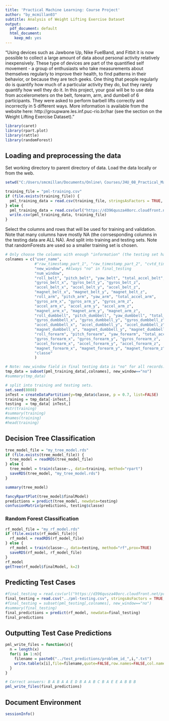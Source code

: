 ```yaml
---
title: 'Practical Machine Learning: Course Project'
author: "by_mcmillan03"
subtitle: Analysis of Weight Lifting Exercise Dataset
output:
  pdf_document: default
  html_document:
    keep_md: yes
---
```


"Using devices such as Jawbone Up, Nike FuelBand, and Fitbit it is now possible to collect a large amount of data about personal activity relatively inexpensively. These type of devices are part of the quantified self movement - a group of enthusiasts who take measurements about themselves regularly to improve their health, to find patterns in their behavior, or because they are tech geeks. One thing that people regularly do is quantify how much of a particular activity they do, but they rarely quantify how well they do it. In this project, your goal will be to use data from accelerometers on the belt, forearm, arm, and dumbell of 6 participants. They were asked to perform barbell lifts correctly and incorrectly in 5 different ways. More information is available from the website here: http://groupware.les.inf.puc-rio.br/har (see the section on the Weight Lifting Exercise Dataset). "

```r
library(caret)
library(rpart.plot)
library(rattle)
library(randomForest)
```

## Loading and preprocessing the data

Set working directory to parent directory of data. Load the data locally or from the web.

```r
setwd("C:/Users/smcmillan/Documents/Online\ Courses/JHU_08_Practical_Machine_Learning/Assignments/Project/PracticalML")

training_file = "pml-training.csv"
if (file.exists(training_file)) {
  pml_training_data = read.csv(training_file, stringsAsFactors = TRUE, na.strings=c("NA",""), header = TRUE)
} else {
  pml_training_data = read.csv(url("https://d396qusza40orc.cloudfront.net/predmachlearn/pml-training.csv"),header = TRUE)
  write.csv(pml_training_data, training_file)
}
```

Select the columns and rows that will be used for training and validation.  Note that many columns have mostly NA (the corrsesponding columns in the testing data are ALL NA).  And split into training and testing sets.  Note that randomForests are used so a smaller training set is chosen.

```r
# Only choose the columns with enough "information" (the testing set has zero information for the others, actually)
colnames = c("user_name",
             #"raw_timestamp_part_1", "raw_timestamp_part_2", "cvtd_timestamp",
             "new_window", #Always "no" in final_testing
             "num_window",
             "roll_belt", "pitch_belt", "yaw_belt", "total_accel_belt",
             "gyros_belt_x", "gyros_belt_y", "gyros_belt_z",
             "accel_belt_x", "accel_belt_y", "accel_belt_z",
             "magnet_belt_x", "magnet_belt_y", "magnet_belt_z",
             "roll_arm", "pitch_arm", "yaw_arm", "total_accel_arm",
             "gyros_arm_x", "gyros_arm_y", "gyros_arm_z",
             "accel_arm_x", "accel_arm_y", "accel_arm_z",
             "magnet_arm_x", "magnet_arm_y", "magnet_arm_z",
             "roll_dumbbell", "pitch_dumbbell", "yaw_dumbbell", "total_accel_dumbbell",
             "gyros_dumbbell_x", "gyros_dumbbell_y", "gyros_dumbbell_z",
             "accel_dumbbell_x", "accel_dumbbell_y", "accel_dumbbell_z",
             "magnet_dumbbell_x", "magnet_dumbbell_y", "magnet_dumbbell_z",
             "roll_forearm", "pitch_forearm", "yaw_forearm", "total_accel_forearm",
             "gyros_forearm_x", "gyros_forearm_y", "gyros_forearm_z",
             "accel_forearm_x", "accel_forearm_y", "accel_forearm_z",
             "magnet_forearm_x", "magnet_forearm_y", "magnet_forearm_z",
             "classe"
             )

# Note: new_window field in final testing data is "no" for all records.  Chose same records here.
tmp_data = subset(pml_training_data[,colnames], new_window=="no")
#summary(tmp_data)

# split into training and testing sets.
set.seed(8088)
inTest = createDataPartition(y=tmp_data$classe, p = 0.7, list=FALSE)
training = tmp_data[-inTest,]
testing  = tmp_data[ inTest,]
#str(training)
#summary(training)
#names(training)
#head(training)
```

## Decision Tree Classification

```r
tree_model_file = "my_tree_model.rds"
if (file.exists(tree_model_file)) {
  tree_model = readRDS(tree_model_file)
} else {
  tree_model = train(classe~., data=training, method="rpart")
  saveRDS(tree_model, "my_tree_model.rds")
}

summary(tree_model)

fancyRpartPlot(tree_model$finalModel)
predictions = predict(tree_model, newdata=testing)
confusionMatrix(predictions, testing$classe)
```

### Random Forest Classification

```r
rf_model_file = "my_rf_model.rds"
if (file.exists(rf_model_file)){
  rf_model = readRDS(rf_model_file)
} else {
  rf_model = train(classe~., data=testing, method="rf",prox=TRUE)
  saveRDS(rf_model, rf_model_file)
}
rf_model
getTree(rf_model$finalModel, k=2)

```

## Predicting Test Cases

```r
#final_testing = read.csv(url("https://d396qusza40orc.cloudfront.net/predmachlearn/pml-testing.csv"), header = TRUE)
final_testing = read.csv("../pml-testing.csv", stringsAsFactors = TRUE, na.strings=c("NA",""), header = TRUE)
#final_testing = subset(pml_testing[,colnames], new_window=="no")
#summary(final_testing)
final_predictions = predict(rf_model, newdata=final_testing)
final_predictions
```

## Outputting Test Case Predictions

```r
pml_write_files = function(x){
  n = length(x)
  for(i in 1:n){
    filename = paste0("../test_predictions/problem_id_",i,".txt")
    write.table(x[i],file=filename,quote=FALSE,row.names=FALSE,col.names=FALSE)
  }
}

# Correct answers: B A B A A E D B A A B C B A E E A B B B
pml_write_files(final_predictions)
```

## Document Environment

```r
sessionInfo()
```